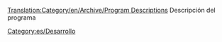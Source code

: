 [[Translation:Category/en/Archive/Program Descriptions]]
Descripción del programa

[[Category:es/Desarrollo]]